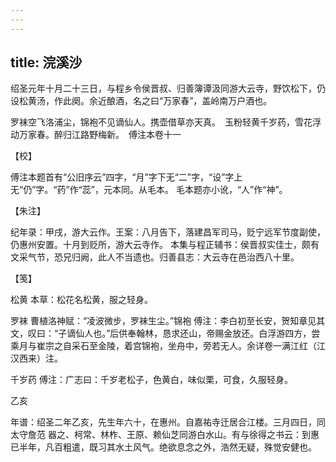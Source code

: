 ```yaml
---
---
---
```

title: 浣溪沙
---







绍圣元年十月二十三日，与程乡令侯晋叔、归善簿谭汲同游大云寺，野饮松下，仍设松黄汤，作此阕。余近酿酒，名之曰“万家春”，盖岭南万户酒也。

罗袜空飞洛浦尘，锦袍不见谪仙人。携壶借草亦天真。　玉粉轻黄千岁药，雪花浮动万家春。醉归江路野梅新。　傅注本卷十一





【校】


傅注本题首有“公旧序云”四字，“月”字下无“二”字，“设”字上无“仍”字。“药”作“蕊”，元本同。从毛本。 毛本题亦小讹，“人”作“神”。





【朱注】


纪年录：甲戌，游大云作。王案：八月告下，落建昌军司马，贬宁远军节度副使，仍惠州安置。十月到贬所，游大云寺作。 本集与程正辅书：侯晋叔实佳士，颇有文采气节，恐兄归阙，此人不当遗也。归善县志：大云寺在邑治西八十里。





【笺】


松黄 本草：松花名松黄，服之轻身。

罗袜 曹植洛神赋：“凌波微步，罗袜生尘。”锦袍 傅注：李白初至长安，贺知章见其文，叹曰：“子谪仙人也。”后供奉翰林，恳求还山，帝赐金放还。白浮游四方，尝乘月与崔宗之自采石至金陵，着宫锦袍，坐舟中，旁若无人。余详卷一满江红（江汉西来）注。

千岁药 傅注：广志曰：千岁老松子，色黄白，味似栗，可食，久服轻身。





乙亥


年谱：绍圣二年乙亥，先生年六十，在惠州。自嘉祐寺迁居合江楼。三月四日，同太守詹范 器之、柯常、林柞、王原、赖仙芝同游白水山。有与徐得之书云：到惠已半年，凡百粗遣，既习其水土风气。绝欲息念之外，浩然无疑，殊觉安健也。